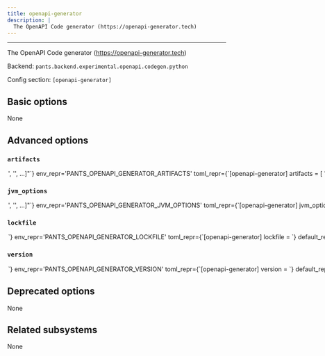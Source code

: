 ```yaml
---
title: openapi-generator
description: |
  The OpenAPI Code generator (https://openapi-generator.tech)
---
```



---

The OpenAPI Code generator (https://openapi-generator.tech)

Backend: <span className="color--primary">`pants.backend.experimental.openapi.codegen.python`</span>

Config section: <span className="color--primary">`[openapi-generator]`</span>

<span className={styles.options}>

## Basic options

None

## Advanced options

### `artifacts`

<Option
  cli_repr={`--openapi-generator-artifacts="['<str>', '<str>', ...]"`}
  env_repr='PANTS_OPENAPI_GENERATOR_ARTIFACTS'
  toml_repr={`[openapi-generator]
artifacts = [
    '<str>',
    '<str>',
    ...,
]`}
  default_repr={`[\n  "org.openapitools:openapi-generator-cli:{version}"\n]`}
>

Artifact requirements for this tool using specified as either the address of a `jvm_artifact` target or, alternatively, as a colon-separated Maven coordinates (e.g., `group:name:version`). For Maven coordinates, the string `{version}` version will be substituted with the value of the `[openapi-generator].version` option.

</Option>

### `jvm_options`

<Option
  cli_repr={`--openapi-generator-jvm-options="['<str>', '<str>', ...]"`}
  env_repr='PANTS_OPENAPI_GENERATOR_JVM_OPTIONS'
  toml_repr={`[openapi-generator]
jvm_options = [
    '<str>',
    '<str>',
    ...,
]`}
  default_repr={`[]`}
>

List of JVM options to pass to `openapi-generator` JVM processes.

Options set here will be added to those set in `[jvm].global_options`. Please check the documentation for the `jvm` subsystem to see what values are accepted here.

</Option>

### `lockfile`

<Option
  cli_repr={`--openapi-generator-lockfile=<str>`}
  env_repr='PANTS_OPENAPI_GENERATOR_LOCKFILE'
  toml_repr={`[openapi-generator]
lockfile = <str>`}
  default_repr={`<default>`}
>

Path to a lockfile used for installing the tool.

Set to the string `<default>` to use a lockfile provided by Pants, so long as you have not changed the `--version` option. See https://github.com/pantsbuild/pants/blob/release_2.28.1rc0/src/python/pants/backend/openapi/subsystems/openapi_generator.default.lockfile.txt for the default lockfile contents.

To use a custom lockfile, set this option to a file path relative to the build root, then run `pants generate-lockfiles --resolve=openapi-generator`.

</Option>

### `version`

<Option
  cli_repr={`--openapi-generator-version=<str>`}
  env_repr='PANTS_OPENAPI_GENERATOR_VERSION'
  toml_repr={`[openapi-generator]
version = <str>`}
  default_repr={`5.4.0`}
>

Version string for the tool. This is available for substitution in the `[openapi-generator].artifacts` option by including the string `{version}`.

</Option>

## Deprecated options

None

## Related subsystems

None

</span>
